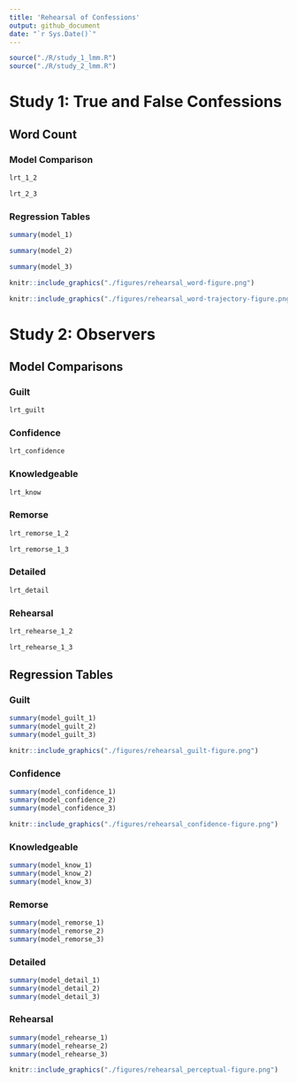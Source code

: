 ```yaml
---
title: 'Rehearsal of Confessions'
output: github_document
date: "`r Sys.Date()`"
---
```


```r
source("./R/study_1_lmm.R")
source("./R/study_2_lmm.R")
```

# Study 1: True and False Confessions

## Word Count

### Model Comparison

```r
lrt_1_2
```

```r
lrt_2_3
```

### Regression Tables

```r
summary(model_1)
```

```r
summary(model_2)
```

```r
summary(model_3)
```

```r
knitr::include_graphics("./figures/rehearsal_word-figure.png")
```

```r
knitr::include_graphics("./figures/rehearsal_word-trajectory-figure.png")
```

# Study 2: Observers

## Model Comparisons

### Guilt

```r
lrt_guilt
```

### Confidence

```r
lrt_confidence
```

### Knowledgeable

```r
lrt_know
```

### Remorse

```r
lrt_remorse_1_2
```

```r
lrt_remorse_1_3
```

### Detailed

```r
lrt_detail
```

### Rehearsal

```r
lrt_rehearse_1_2
```

```r
lrt_rehearse_1_3
```

## Regression Tables

### Guilt

```r
summary(model_guilt_1)
summary(model_guilt_2)
summary(model_guilt_3)
```

```r
knitr::include_graphics("./figures/rehearsal_guilt-figure.png")
```

### Confidence

```r
summary(model_confidence_1)
summary(model_confidence_2)
summary(model_confidence_3)
```

```r
knitr::include_graphics("./figures/rehearsal_confidence-figure.png")
```

### Knowledgeable

```r
summary(model_know_1)
summary(model_know_2)
summary(model_know_3)
```

### Remorse

```r
summary(model_remorse_1)
summary(model_remorse_2)
summary(model_remorse_3)
```

### Detailed

```r
summary(model_detail_1)
summary(model_detail_2)
summary(model_detail_3)
```

### Rehearsal

```r
summary(model_rehearse_1)
summary(model_rehearse_2)
summary(model_rehearse_3)
```

```r
knitr::include_graphics("./figures/rehearsal_perceptual-figure.png")
```
